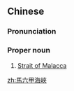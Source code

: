 {{also|马六甲海峡}}
==Chinese==
{{zh-forms|s=马六甲海峡|type=32}}

===Pronunciation===
{{zh-pron
|m=Máliùjiǎ hǎixiá
|mn=Má-la̍k-kah hái-kiap
|cat=pn
}}

===Proper noun===
{{zh-proper noun}}

# [[w:Strait of Malacca|Strait of Malacca]]

[[zh:馬六甲海峽]]